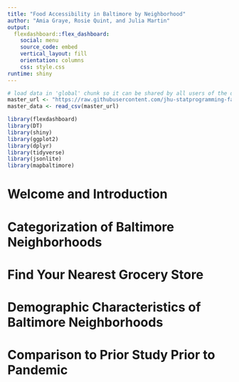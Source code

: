 ```yaml
---
title: "Food Accessibility in Baltimore by Neighborhood"
author: "Amia Graye, Rosie Quint, and Julia Martin"
output: 
  flexdashboard::flex_dashboard: 
    social: menu
    source_code: embed
    vertical_layout: fill
    orientation: columns
    css: style.css
runtime: shiny
---
```




```r
# load data in 'global' chunk so it can be shared by all users of the dashboard
master_url <- "https://raw.githubusercontent.com/jhu-statprogramming-fall-2024/project4-apicons/refs/heads/main/master_neighbourhood_data.csv"
master_data <- read_csv(master_url)
```

```r
library(flexdashboard)
library(DT)
library(shiny)
library(ggplot2)
library(dplyr)
library(tidyverse)
library(jsonlite)
library(mapbaltimore)
```

# Welcome and Introduction


# Categorization of Baltimore Neighborhoods


# Find Your Nearest Grocery Store


# Demographic Characteristics of Baltimore Neighborhoods


# Comparison to Prior Study Prior to Pandemic
